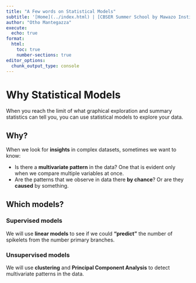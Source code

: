```yaml
---
title: "A Few words on Statistical Models"
subtitle: '[Home](../index.html) | [CBSER Summer School by Mawazo Institute](https://www.summercompschool.mawazoinstitute.org/)'
author: "Otho Mantegazza"
execute: 
  echo: true
format:
  html:
    toc: true
    number-sections: true
editor_options: 
  chunk_output_type: console
---
```


# Why Statistical Models

When you reach the limit of what graphical exploration and summary statistics can tell you, you can use statistical models to explore your data.

## Why?

When we look for **insights** in complex datasets, sometimes we want to know:

- Is there a **multivariate pattern** in the data? One that is evident only when we compare multiple variables at once.
- Are the patterns that we observe in data there **by chance**? Or are they **caused** by something.

## Which models?

### Supervised models

We will use **linear models** to see if we could **"predict"** the number of spikelets from the number primary branches. 

### Unsupervised models

We will use **clustering** and **Principal Component Analysis** to detect multivariate patterns in the data.

